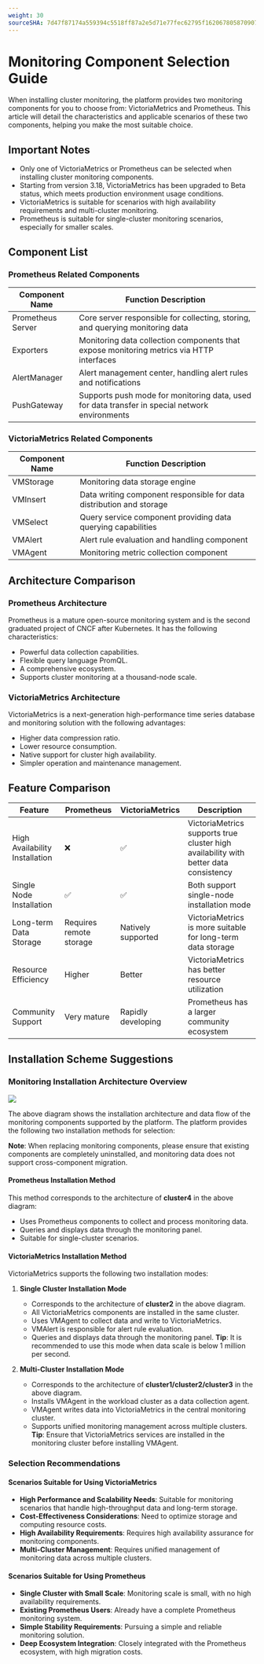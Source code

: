 ```yaml
---
weight: 30
sourceSHA: 7d47f87174a559394c5518ff87a2e5d71e77fec62795f162067805870907cd29
---
```


# Monitoring Component Selection Guide

When installing cluster monitoring, the platform provides two monitoring components for you to choose from: VictoriaMetrics and Prometheus. This article will detail the characteristics and applicable scenarios of these two components, helping you make the most suitable choice.

## Important Notes

- Only one of VictoriaMetrics or Prometheus can be selected when installing cluster monitoring components.
- Starting from version 3.18, VictoriaMetrics has been upgraded to Beta status, which meets production environment usage conditions.
- VictoriaMetrics is suitable for scenarios with high availability requirements and multi-cluster monitoring.
- Prometheus is suitable for single-cluster monitoring scenarios, especially for smaller scales.

## Component List

### Prometheus Related Components

| Component Name          | Function Description                          |
| ----------------------- | --------------------------------------------- |
| Prometheus Server       | Core server responsible for collecting, storing, and querying monitoring data |
| Exporters               | Monitoring data collection components that expose monitoring metrics via HTTP interfaces |
| AlertManager            | Alert management center, handling alert rules and notifications              |
| PushGateway             | Supports push mode for monitoring data, used for data transfer in special network environments |

### VictoriaMetrics Related Components

| Component Name          | Function Description                      |
| ----------------------- | ----------------------------------------- |
| VMStorage               | Monitoring data storage engine            |
| VMInsert                | Data writing component responsible for data distribution and storage |
| VMSelect                | Query service component providing data querying capabilities |
| VMAlert                 | Alert rule evaluation and handling component |
| VMAgent                 | Monitoring metric collection component     |

## Architecture Comparison

### Prometheus Architecture

Prometheus is a mature open-source monitoring system and is the second graduated project of CNCF after Kubernetes. It has the following characteristics:

- Powerful data collection capabilities.
- Flexible query language PromQL.
- A comprehensive ecosystem.
- Supports cluster monitoring at a thousand-node scale.

### VictoriaMetrics Architecture

VictoriaMetrics is a next-generation high-performance time series database and monitoring solution with the following advantages:

- Higher data compression ratio.
- Lower resource consumption.
- Native support for cluster high availability.
- Simpler operation and maintenance management.

## Feature Comparison

| Feature               | Prometheus | VictoriaMetrics | Description                                 |
| --------------------- | ---------- | ---------------- | ------------------------------------------- |
| High Availability Installation | ❌          | ✅               | VictoriaMetrics supports true cluster high availability with better data consistency |
| Single Node Installation | ✅          | ✅               | Both support single-node installation mode                      |
| Long-term Data Storage  | Requires remote storage | Natively supported | VictoriaMetrics is more suitable for long-term data storage |
| Resource Efficiency     | Higher      | Better           | VictoriaMetrics has better resource utilization               |
| Community Support       | Very mature | Rapidly developing | Prometheus has a larger community ecosystem                  |

## Installation Scheme Suggestions

### Monitoring Installation Architecture Overview

![](../assets/vm_prometheus_flow.png)

The above diagram shows the installation architecture and data flow of the monitoring components supported by the platform. The platform provides the following two installation methods for selection:

**Note**: When replacing monitoring components, please ensure that existing components are completely uninstalled, and monitoring data does not support cross-component migration.

#### Prometheus Installation Method

This method corresponds to the architecture of **cluster4** in the above diagram:

- Uses Prometheus components to collect and process monitoring data.
- Queries and displays data through the monitoring panel.
- Suitable for single-cluster scenarios.

#### VictoriaMetrics Installation Method

VictoriaMetrics supports the following two installation modes:

1. **Single Cluster Installation Mode**
   - Corresponds to the architecture of **cluster2** in the above diagram.
   - All VictoriaMetrics components are installed in the same cluster.
   - Uses VMAgent to collect data and write to VictoriaMetrics.
   - VMAlert is responsible for alert rule evaluation.
   - Queries and displays data through the monitoring panel.
   **Tip**: It is recommended to use this mode when data scale is below 1 million per second.

2. **Multi-Cluster Installation Mode**
   - Corresponds to the architecture of **cluster1/cluster2/cluster3** in the above diagram.
   - Installs VMAgent in the workload cluster as a data collection agent.
   - VMAgent writes data into VictoriaMetrics in the central monitoring cluster.
   - Supports unified monitoring management across multiple clusters.
   **Tip**: Ensure that VictoriaMetrics services are installed in the monitoring cluster before installing VMAgent.

### Selection Recommendations

#### Scenarios Suitable for Using VictoriaMetrics

- **High Performance and Scalability Needs**: Suitable for monitoring scenarios that handle high-throughput data and long-term storage.
- **Cost-Effectiveness Considerations**: Need to optimize storage and computing resource costs.
- **High Availability Requirements**: Requires high availability assurance for monitoring components.
- **Multi-Cluster Management**: Requires unified management of monitoring data across multiple clusters.

#### Scenarios Suitable for Using Prometheus

- **Single Cluster with Small Scale**: Monitoring scale is small, with no high availability requirements.
- **Existing Prometheus Users**: Already have a complete Prometheus monitoring system.
- **Simple Stability Requirements**: Pursuing a simple and reliable monitoring solution.
- **Deep Ecosystem Integration**: Closely integrated with the Prometheus ecosystem, with high migration costs.